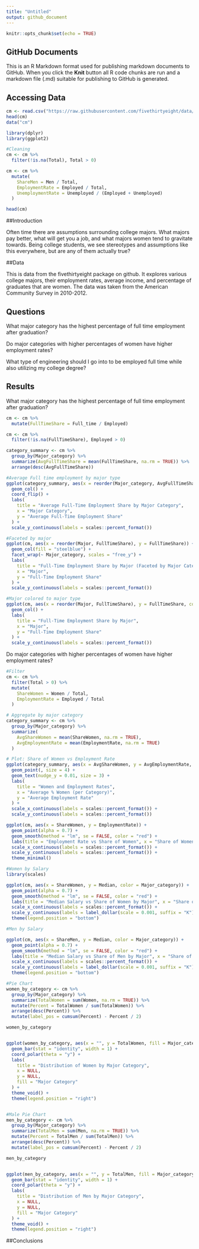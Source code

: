 ```yaml
---
title: "Untitled"
output: github_document
---
```


```r
knitr::opts_chunk$set(echo = TRUE)
```

## GitHub Documents

This is an R Markdown format used for publishing markdown documents to GitHub. When you click the **Knit** button all R code chunks are run and a markdown file (.md) suitable for publishing to GitHub is generated.

## Accessing Data

```r

cm <- read.csv("https://raw.githubusercontent.com/fivethirtyeight/data/master/college-majors/recent-grads.csv")
head(cm)
data("cm")

library(dplyr)
library(ggplot2)
```

```r
#Cleaning
cm <- cm %>%
  filter(!is.na(Total), Total > 0)

cm <- cm %>%
  mutate(
    ShareMen = Men / Total,
    EmploymentRate = Employed / Total,
    UnemploymentRate = Unemployed / (Employed + Unemployed)
  )

head(cm)
```
##Introduction

Often time there are assumptions surrounding college majors. What majors pay better, what will get you a job, and what majors women tend to gravitate towards. Being college students, we see stereotypes and assumptions like this everywhere, but are any of them actually true?

##Data

This is data from the fivethirtyeight package on github. It explores various college majors, their employment rates, average income, and percentage of graduates that are women. The data was taken from the American Community Survey in 2010-2012. 

## Questions

What major category has the highest percentage of full time employment after graduation?

Do major categories with higher percentages of women have higher employment rates?

What type of engineering should I go into to be employed full time while also utilizing my college degree?

## Results

What major category has the highest percentage of full time employment after graduation?

```r
cm <- cm %>%
  mutate(FullTimeShare = Full_time / Employed)

cm <- cm %>%
  filter(!is.na(FullTimeShare), Employed > 0)

category_summary <- cm %>%
  group_by(Major_category) %>%
  summarize(AvgFullTimeShare = mean(FullTimeShare, na.rm = TRUE)) %>%
  arrange(desc(AvgFullTimeShare))

#Average Full time employment by major type
ggplot(category_summary, aes(x = reorder(Major_category, AvgFullTimeShare), y = AvgFullTimeShare, fill = Major_category)) +
  geom_col() +
  coord_flip() +
  labs(
    title = "Average Full-Time Employment Share by Major Category",
    x = "Major Category",
    y = "Average Full-Time Employment Share"
  ) +
  scale_y_continuous(labels = scales::percent_format())

#Faceted by major
ggplot(cm, aes(x = reorder(Major, FullTimeShare), y = FullTimeShare)) +
  geom_col(fill = "steelblue") +
  facet_wrap(~ Major_category, scales = "free_y") +
  labs(
    title = "Full-Time Employment Share by Major (Faceted by Major Category)",
    x = "Major",
    y = "Full-Time Employment Share"
  ) +
  scale_y_continuous(labels = scales::percent_format())

#Major colored to major type
ggplot(cm, aes(x = reorder(Major, FullTimeShare), y = FullTimeShare, color = Major_category)) +
  geom_col() +
  labs(
    title = "Full-Time Employment Share by Major",
    x = "Major",
    y = "Full-Time Employment Share"
  ) +
  scale_y_continuous(labels = scales::percent_format())

```




Do major categories with higher percentages of women have higher employment rates?

```r
#Filter
cm <- cm %>%
  filter(Total > 0) %>%
  mutate(
    ShareWomen = Women / Total,
    EmploymentRate = Employed / Total
  )

# Aggregate by major category
category_summary <- cm %>%
  group_by(Major_category) %>%
  summarize(
    AvgShareWomen = mean(ShareWomen, na.rm = TRUE),
    AvgEmploymentRate = mean(EmploymentRate, na.rm = TRUE)
  )

# Plot: Share of Women vs Employment Rate
ggplot(category_summary, aes(x = AvgShareWomen, y = AvgEmploymentRate, label = Major_category)) +
  geom_point(, size = 4) +
  geom_text(nudge_y = 0.01, size = 3) +
  labs(
    title = "Women and Employment Rates", 
    x = "Average % Women (per Category)",
    y = "Average Employment Rate"
  ) +
  scale_x_continuous(labels = scales::percent_format()) +
  scale_y_continuous(labels = scales::percent_format())

ggplot(cm, aes(x = ShareWomen, y = EmploymentRate)) +
  geom_point(alpha = 0.7) +
  geom_smooth(method = "lm", se = FALSE, color = "red") +
  labs(title = "Employment Rate vs Share of Women", x = "Share of Women", y = "Employment Rate") +
  scale_x_continuous(labels = scales::percent_format()) +
  scale_y_continuous(labels = scales::percent_format()) +
  theme_minimal()

#Women by Salary
library(scales)

ggplot(cm, aes(x = ShareWomen, y = Median, color = Major_category)) +
  geom_point(alpha = 0.7) +
  geom_smooth(method = "lm", se = FALSE, color = "red") +
  labs(title = "Median Salary vs Share of Women by Major", x = "Share of Women", y = "Median Salary") +
  scale_x_continuous(labels = scales::percent_format()) + 
  scale_y_continuous(labels = label_dollar(scale = 0.001, suffix = "K")) + 
  theme(legend.position = "bottom")

#Men by Salary

ggplot(cm, aes(x = ShareMen, y = Median, color = Major_category)) +
  geom_point(alpha = 0.7) +
  geom_smooth(method = "lm", se = FALSE, color = "red") +
  labs(title = "Median Salary vs Share of Men by Major", x = "Share of Men", y = "Median Salary") +
  scale_x_continuous(labels = scales::percent_format()) + 
  scale_y_continuous(labels = label_dollar(scale = 0.001, suffix = "K")) + 
  theme(legend.position = "bottom")

#Pie Chart
women_by_category <- cm %>%
  group_by(Major_category) %>%
  summarize(TotalWomen = sum(Women, na.rm = TRUE)) %>%
  mutate(Percent = TotalWomen / sum(TotalWomen)) %>%
  arrange(desc(Percent)) %>%
  mutate(label_pos = cumsum(Percent) - Percent / 2)

women_by_category


ggplot(women_by_category, aes(x = "", y = TotalWomen, fill = Major_category)) +
  geom_bar(stat = "identity", width = 1) +
  coord_polar(theta = "y") +
  labs(
    title = "Distribution of Women by Major Category",
    x = NULL,
    y = NULL,
    fill = "Major Category"
  ) +
  theme_void() +
  theme(legend.position = "right")


#Male Pie Chart
men_by_category <- cm %>%
  group_by(Major_category) %>%
  summarize(TotalMen = sum(Men, na.rm = TRUE)) %>%
  mutate(Percent = TotalMen / sum(TotalMen)) %>%
  arrange(desc(Percent)) %>%
  mutate(label_pos = cumsum(Percent) - Percent / 2)

men_by_category


ggplot(men_by_category, aes(x = "", y = TotalMen, fill = Major_category)) +
  geom_bar(stat = "identity", width = 1) +
  coord_polar(theta = "y") +
  labs(
    title = "Distribution of Men by Major Category",
    x = NULL,
    y = NULL,
    fill = "Major Category"
  ) +
  theme_void() +
  theme(legend.position = "right")
```
##Conclusions
